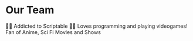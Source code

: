 
<h1> Our Team </h1>

<div className="row">
  <TeamCard className={'col col--6 margin-bottom--lg'}
    name="Himawari"
    imageUrl="https://i.pinimg.com/originals/81/08/a5/8108a564f14f64b5b5168d430c0ba87c.jpg"
    githubUrl="https://github.com/IssamElNass">
    👋👋 Addicted to Scriptable 👋👋
    Loves programming and playing videogames!
    Fan of Anime, Sci Fi Movies and Shows
  </TeamCard>
  
</div>